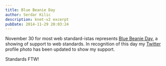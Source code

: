```yaml
---
title: Blue Beanie Day
author: Serdar Kilic
description: knet-v2 excerpt
pubDate: 2014-11-29 20:03:24
---
```


November 30 for most web standard-istas represents <a href="http://bluebeanieday.tumblr.com/post/103643267347/have-we-got-a-beanie-for-you">Blue Beanie Day</a>, a showing of support to web standards. In recognition of this day my <a href="https://twitter.com/serdar">Twitter</a> profile photo has been updated to show my support. 

Standards FTW!